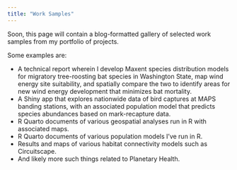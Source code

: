```yaml
---
title: "Work Samples"
---
```


Soon, this page will contain a blog-formatted gallery of selected work samples from my portfolio of projects.

Some examples are: 

- A technical report wherein I develop Maxent species distribution models for migratory tree-roosting bat species in Washington State, map wind energy site suitability, and spatially compare the two to identify areas for new wind energy development that minimizes bat mortality. 
- A Shiny app that explores nationwide data of bird captures at MAPS banding stations, with an associated population model that predicts species abundances based on mark-recapture data. 
- R Quarto documents of various geospatial analyses run in R with associated maps. 
- R Quarto documents of various population models I've run in R. 
- Results and maps of various habitat connectivity models such as Circuitscape. 
- And likely more such things related to Planetary Health.

